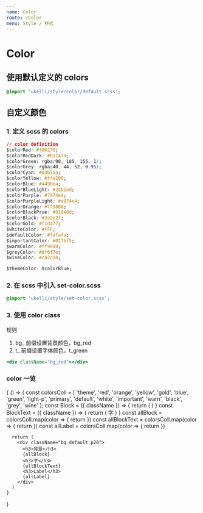 ```yaml
---
name: Color
route: /Color
menu: Style / 样式
---
```



# Color

## 使用默认定义的 colors

```css
@import 'ukelli/style/color/default.scss';
```

## 自定义颜色

### 1. 定义 scss 的 colors

```css
// color definition
$colorRed: #f86270;
$colorRedDark: #b1147a;
$colorGreen: rgba(90, 185, 155, 1);
$colorGrey: rgba(40, 44, 52, 0.95);
$colorCyan: #03b7aa;
$colorYellow: #ffa200;
$colorBlue: #449bea;
$colorBlueLight: #23b1ed;
$colorPurple: #7474e4;
$colorPurpleLight: #a974e4;
$colorOrange: #ff9800;
$colorBlackPrue: #01040d;
$colorBlack: #2e2e2f;
$colorGold: #fcd477;
$whiteColor: #FFF;
$defaultColor: #fafafa;
$importantColor: #027bf5;
$warmColor: #ff9800;
$greyColor: #6f6f7e;
$wineColor: #c42c94;

$themeColor: $colorBlue;
```

### 2. 在 scss 中引入 set-color.scss

```css
@import 'ukelli/style/set-color.scss';
```

### 3. 使用 color class

规则

1. bg_ 前缀设置背景颜色，bg_red
1. t_ 前缀设置字体颜色，t_green

```jsx
<div className="bg_red"></div>
```

### color 一览

<Playground>
  {
    () => {
      const colorsColl = [
        'theme', 'red', 'orange', 'yellow', 'gold', 'blue', 'green', 'light-p',
        'primary', 'default', 'white', 'important', 'warn', 'black',
        'grey', 'wine'
      ];
      const Block = ({ className }) => {
        return (
          <span style={{display: 'inline-block'}} className={className + ' p15'}></span>
        )
      }
      const BlockText = ({ className }) => {
        return (
          <span className={className + ' mr5'}>字</span>
        )
      }
      const allBlock = colorsColl.map(color => {
        return <Block key={color} className={`bg_${color}`} />
      })
      const allBlockText = colorsColl.map(color => {
        return <BlockText key={color} className={`t_${color}`} />
      })
      const allLabel = colorsColl.map(color => {
        return <Label key={color} color={color} text={color} className="mb5" />
      })

      return (
        <div className="bg_default p20">
          <h3>背景</h3>
          {allBlock}
          <h3>字</h3>
          {allBlockText}
          <h3>Label</h3>
          {allLabel}
        </div>
      )
    }
  }
</Playground>
